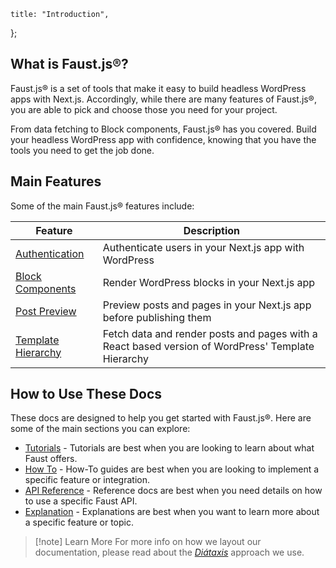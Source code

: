 	title: "Introduction",
};

## What is Faust.js®?

Faust.js® is a set of tools that make it easy to build headless WordPress apps with Next.js. Accordingly, while there are many features of Faust.js®, you are able to pick and choose those you need for your project.

From data fetching to Block components, Faust.js® has you covered. Build your headless WordPress app with confidence, knowing that you have the tools you need to get the job done.

## Main Features

Some of the main Faust.js® features include:

| Feature                                                                          | Description                                                                                       |
| -------------------------------------------------------------------------------- | ------------------------------------------------------------------------------------------------- |
| [Authentication](/docs/how-to/authentication/)                                   | Authenticate users in your Next.js app with WordPress                                             |
| [Block Components](/docs/how-to/rendering-blocks/)                               | Render WordPress blocks in your Next.js app                                                       |
| [Post Preview](/docs/how-to/post-previews/)                                      | Preview posts and pages in your Next.js app before publishing them                                |
| [Template Hierarchy](/docs/how-to/rendering-blocks-with-the-template-hierarchy/) | Fetch data and render posts and pages with a React based version of WordPress' Template Hierarchy |

## How to Use These Docs

These docs are designed to help you get started with Faust.js®. Here are some of the main sections you can explore:

- [Tutorials](/docs/tutorial/) - Tutorials are best when you are looking to learn about what Faust offers.
- [How To](/docs/how-to/) - How-To guides are best when you are looking to implement a specific feature or integration.
- [API Reference](/docs/reference/) - Reference docs are best when you need details on how to use a specific Faust API.
- [Explanation](/docs/explanation/) - Explanations are best when you want to learn more about a specific feature or topic.

> [!note] Learn More
> For more info on how we layout our documentation, please read about the [_Diátaxis_](https://diataxis.fr/foundations/#serving-needs) approach we use.
